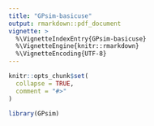 ```yaml
---
title: "GPsim-basicuse"
output: rmarkdown::pdf_document
vignette: >
  %\VignetteIndexEntry{GPsim-basicuse}
  %\VignetteEngine{knitr::rmarkdown}
  %\VignetteEncoding{UTF-8}
---
```


```r
knitr::opts_chunk$set(
  collapse = TRUE,
  comment = "#>"
)
```

```r
library(GPsim)
```
